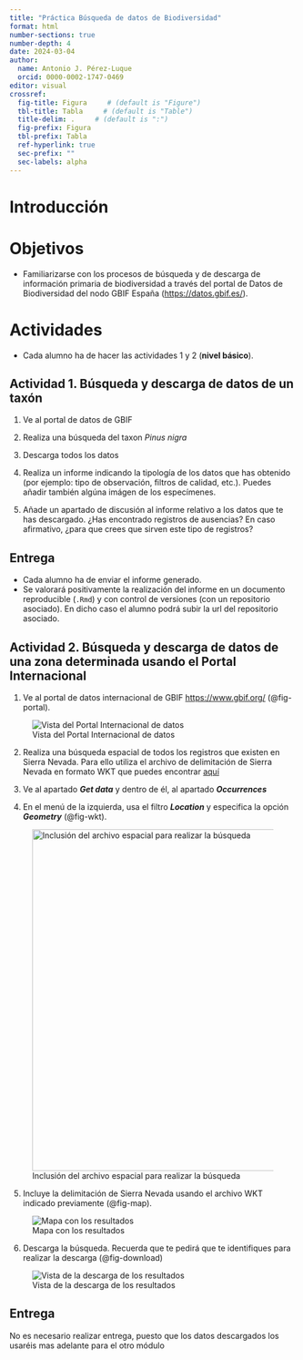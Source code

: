 ```yaml
---
title: "Práctica Búsqueda de datos de Biodiversidad"
format: html
number-sections: true
number-depth: 4
date: 2024-03-04
author:
  name: Antonio J. Pérez-Luque
  orcid: 0000-0002-1747-0469
editor: visual
crossref:
  fig-title: Figura     # (default is "Figure")
  tbl-title: Tabla     # (default is "Table")
  title-delim: .     # (default is ":")
  fig-prefix: Figura
  tbl-prefix: Tabla
  ref-hyperlink: true
  sec-prefix: ""
  sec-labels: alpha
---
```


# Introducción {.unnumbered}

# Objetivos

-   Familiarizarse con los procesos de búsqueda y de descarga de información primaria de biodiversidad a través del portal de Datos de Biodiversidad del nodo GBIF España (<https://datos.gbif.es/>).

# Actividades

-   Cada alumno ha de hacer las actividades 1 y 2 (**nivel básico**).

## Actividad 1. Búsqueda y descarga de datos de un taxón {#sec-actividad1}

1.  Ve al portal de datos de GBIF

2.  Realiza una búsqueda del taxon *Pinus nigra*

3.  Descarga todos los datos

4.  Realiza un informe indicando la tipología de los datos que has obtenido (por ejemplo: tipo de observación, filtros de calidad, etc.). Puedes añadir también algúna imágen de los especímenes.

5.  Añade un apartado de discusión al informe relativo a los datos que te has descargado. ¿Has encontrado registros de ausencias? En caso afirmativo, ¿para que crees que sirven este tipo de registros?

::: {.callout-note appearance="simple"}
## Entrega

-   Cada alumno ha de enviar el informe generado.
-   Se valorará positivamente la realización del informe en un documento reproducible (`.Rmd`) y con control de versiones (con un repositorio asociado). En dicho caso el alumno podrá subir la url del repositorio asociado.
:::

## Actividad 2. Búsqueda y descarga de datos de una zona determinada usando el Portal Internacional

1.  Ve al portal de datos internacional de GBIF <https://www.gbif.org/> (@fig-portal).

![Vista del Portal Internacional de datos](images/primary-portal.png){#fig-portal}

2.  Realiza una búsqueda espacial de todos los registros que existen en Sierra Nevada. Para ello utiliza el archivo de delimitación de Sierra Nevada en formato WKT que puedes encontrar [aquí](https://raw.githubusercontent.com/ajpelu/teach_ecoinformatica_ugr/main/slides/teach_primary_data/images/sn_wkt.txt)

3.  Ve al apartado ***Get data*** y dentro de él, al apartado ***Occurrences***

4.  En el menú de la izquierda, usa el filtro ***Location*** y especifica la opción ***Geometry*** (@fig-wkt).

![Inclusión del archivo espacial para realizar la búsqueda](images/primary-wkt.png){#fig-wkt height="600"}

5.  Incluye la delimitación de Sierra Nevada usando el archivo WKT indicado previamente (@fig-map).

![Mapa con los resultados](images/primary-map.png){#fig-map}

6.  Descarga la búsqueda. Recuerda que te pedirá que te identifiques para realizar la descarga (@fig-download)

![Vista de la descarga de los resultados](images/primary-download.png){#fig-download}

::: {.callout-note appearance="simple"}
## Entrega

No es necesario realizar entrega, puesto que los datos descargados los usaréis mas adelante para el otro módulo
:::
